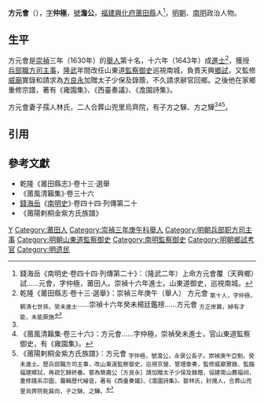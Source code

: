 '''方元會'''（{{bd|17世紀||17世紀}}），[[表字|字]]'''仲極'''，[[號|號]]'''澹公'''，[[福建等處承宣布政使司|福建]][[興化府|興化府]][[莆田縣|莆田縣]]人<ref name=djs>錢海岳《南明史·卷四十四·列傳第二十》：（隆武二年）上命方元會覆（天興鄉）試……元會，字仲極，莆田人。崇禎十六年進士。山東道御史，巡視南城。</ref>，[[明朝|明朝]]、[[南明|南明]]政治人物。

==生平==
方元會是[[崇禎|崇禎]]三年（1630年）的[[舉人|舉人]]第十名，十六年（1643年）成[[進士|進士]]<ref>乾隆《莆田縣志·卷十三·選舉》：崇禎三年庚午（舉人） 方元會 <sub>第十人，字仲極，朝清七世孫，癸未進士</sub>……崇禎十六年癸未楊廷鑑榜……方元會 <sub>方正岸異，綽有才能，未能厥施</sub></ref>，獲授[[兵部|兵部]][[職方司|職方司]][[主事|主事]]，[[隆武|隆武]]年間改任山東道[[監察御史|監察御史]]巡視南城，負責天興[[鄉試|鄉試]]，又監修[[崇禎帝|威廟]]實錄和請求為[[方良永|方良永]]加贈太子少保及錄蔭，不久請求辭官回鄉。之後他在家鄉重修宗譜，著有《雍園集》、《西臺奏議》、《澹園詩集》。

方元會妻子孺人林氏，二人合葬山兜里烏齊院，有子方之騋、方之驊<ref name=djs/><ref>《莆風清籟集·卷三十六》：方元會……字仲極，崇禎癸未進士，官山東道監察御史，有《雍園集》。</ref><ref>《莆陽剌桐金紫方氏族譜》：方元會 <sub>字仲極，號澹公，永褒公長子。崇禎庚午亞魁，癸未進士。歷兵部職方司主事，改山東道監察御史，巡視京營、管理章奏，監修威廟實錄、監臨福建鄉試，再疏乞歸終養。嘗為簡肅公［方良永］請加贈太子少保及錄蔭，協建南山薦福祠，重修譜系宗圖，纂輯歷代繪音，著有《西臺奏議》、《澹園詩集》。娶林氏，封孺人，合葬山兜里烏齊院乾巽向，子之騋、之驊。</sub></ref>。

==引用==
{{reflist}}

==參考文獻==
*乾隆《莆田縣志》·卷十三·選舉
*《莆風清籟集》·卷三十六
*[[錢海岳|錢海岳]]《[[南明史_(錢海岳)|南明史]]》·卷四十四·列傳第二十
*《莆陽剌桐金紫方氏族譜》

{{崇禎十六年癸未科殿試金榜}}

[[Category:方姓|Y]]
[[Category:莆田人|Category:莆田人]]
[[Category:崇禎三年庚午科舉人|Category:崇禎三年庚午科舉人]]
[[Category:明朝兵部职方司主事|Category:明朝兵部职方司主事]]
[[Category:明朝山東道監察御史|Category:明朝山東道監察御史]]
[[Category:南明監察御史|Category:南明監察御史]]
[[Category:明朝鄉試考官|Category:明朝鄉試考官]]
[[Category:明遗民|Category:明遗民]]